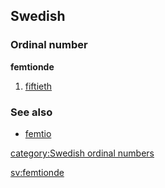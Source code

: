 ==Swedish==
===Ordinal number===
'''femtionde'''

#[[fiftieth]]

===See also===
*[[femtio]]

[[category:Swedish ordinal numbers]]

[[sv:femtionde]]